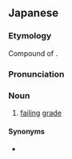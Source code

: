 ==Japanese==
{{ja-kanjitab|らく|だい|てん|yomi=o}}

===Etymology===
Compound of {{compound|lang=ja|落第|点|tr1=rakudai|tr2=ten}}.

===Pronunciation===
{{ja-pron|らくだいてん|y=o}}

===Noun===
{{ja-noun|らくだいてん}}

# [[failing]] [[grade]]

====Synonyms====
* {{ja-r|赤点|あかてん}}